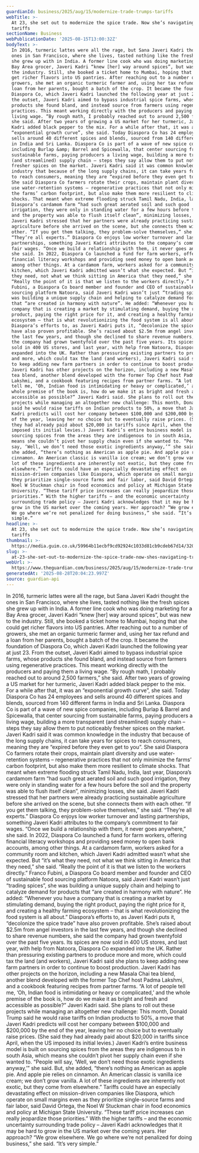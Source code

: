 ```yaml
---
guardianId: business/2025/aug/15/modernize-trade-trumps-tariffs
webTitle: >-
  At 23, she set out to modernize the spice trade. Now she’s navigating Trump’s
  tariffs
sectionName: Business
webPublicationDate: '2025-08-15T13:00:32Z'
bodyText: >-
  In 2016, turmeric lattes were all the rage, but Sana Javeri Kadri thought the
  ones in San Francisco, where she lives, tasted nothing like the fresh spices
  she grew up with in India. A former line cook who was doing marketing for a
  Bay Area grocer, Javeri Kadri “knew [her] way around spices”, but was new to
  the industry. Still, she booked a ticket home to Mumbai, hoping that she could
  get richer flavors into US pantries. After reaching out to a number of
  growers, she met an organic turmeric farmer and, using her tax refund and a
  loan from her parents, bought a batch of the crop. It became the foundation of
  Diaspora Co, which Javeri Kadri launched the following year at just 23. From
  the outset, Javeri Kadri aimed to bypass industrial spice farms, whose
  products she found bland, and instead source from farmers using regenerative
  practices. This meant working directly with the producers and paying them a
  living wage. “By rough math, I probably reached out to around 2,500 farmers,”
  she said. After two years of growing a US market for her turmeric, Javeri
  Kadri added black pepper to the mix. For a while after that, it was an
  “exponential growth curve”, she said. Today Diaspora Co has 24 employees and
  sells around 40 different spices and blends, sourced from 140 different farms
  in India and Sri Lanka. Diaspora Co is part of a wave of new spice companies,
  including Burlap &amp; Barrel and Spicewalla, that center sourcing from
  sustainable farms, paying producers a living wage, building a more transparent
  (and streamlined) supply chain – steps they say allow them to put noticeably
  fresher spices on the market. Javeri Kadri said it was common knowledge in the
  industry that because of the long supply chains, it can take years for spices
  to reach consumers, meaning they are “expired before they even get to you”.
  She said Diaspora Co farmers rotate their crops, maintain plant diversity and
  use water-retention systems – regenerative practices that not only minimize
  the farms’ carbon footprint, but also make them more resilient to climate
  shocks. That meant when extreme flooding struck Tamil Nadu, India, last year,
  Diaspora’s cardamom farm “had such great aerated soil and such good
  irrigation, they were only in standing water for a few hours before the soil
  and the property was able to flush itself clean”, minimizing losses, she said.
  Javeri Kadri stressed that her partners were already practicing sustainable
  agriculture before she arrived on the scene, but she connects them with each
  other. “If you get them talking, they problem-solve themselves,” she said.
  “They’re all experts.” Diaspora Co enjoys low worker turnover and lasting
  partnerships, something Javeri Kadri attributes to the company’s commitment to
  fair wages. “Once we build a relationship with them, it never goes anywhere,”
  she said. In 2022, Diaspora Co launched a fund for farm workers, offering
  financial literacy workshops and providing seed money to open bank accounts,
  among other things. At a cardamom farm, workers asked for a community room and
  kitchen, which Javeri Kadri admitted wasn’t what she expected. But “it’s what
  they need, not what we think sitting in America that they need,” she said.
  “Really the point of it is that we listen to the workers directly.” Franco
  Fubini, a Diaspora Co board member and founder and CEO of sustainable food
  sourcing platform Natoora, said Javeri Kadri wasn’t just “trading spices”, she
  was building a unique supply chain and helping to catalyze demand for products
  that “are created in harmony with nature”. He added: “Whenever you have a
  company that is creating a market by stimulating demand, buying the right
  product, paying the right price for it, and creating a healthy farming
  ecosystem – that is what revolutionizing the food system is all about.”
  Diaspora’s efforts to, as Javeri Kadri puts it, “decolonize the spice trade”
  have also proven profitable. She’s raised about $2.5m from angel investors in
  the last few years, and though she declined to share revenue numbers, she said
  the company had grown twentyfold over the past five years. Its spices are now
  sold in 400 US stores, and last year, with help from Natoora, Diaspora Co
  expanded into the UK. Rather than pressuring existing partners to produce more
  and more, which could tax the land (and workers), Javeri Kadri said she plans
  to keep adding new farm partners in order to continue to boost production.
  Javeri Kadri has other projects on the horizon, including a new Masala Chai
  tea blend, another blend developed with the former Top Chef host Padma
  Lakshmi, and a cookbook featuring recipes from partner farms. “A lot of people
  tell me, ‘Oh, Indian food is intimidating or heavy or complicated,’ and the
  whole premise of the book is, how do we make it as bright and fresh and
  accessible as possible?” Javeri Kadri said. She plans to roll out these
  projects while managing an altogether new challenge: This month, Donald Trump
  said he would raise tariffs on Indian products to 50%, a move that Javeri
  Kadri predicts will cost her company between $100,000 and $200,000 by the end
  of the year, leaving her no choice but to eventually raise prices. (She said
  they had already paid about $20,000 in tariffs since April, when the US
  imposed its initial levies.) Javeri Kadri’s entire business model is built on
  sourcing spices from the areas they are indigenous to in south Asia, which
  means she couldn’t pivot her supply chain even if she wanted to. “People will
  say, ‘Well, we don’t need those exotic ingredients anyway,’” she said. But,
  she added, “there’s nothing as American as apple pie. And apple pie relies on
  cinnamon. An American classic is vanilla ice cream; we don’t grow vanilla. A
  lot of these ingredients are inherently not exotic, but they come from
  elsewhere.” Tariffs could have an especially devastating effect on
  mission-driven companies like Diaspora, which operate on small margins even as
  they prioritize single-source farms and fair labor, said David Ortega, the
  Noel W Stuckman chair in food economics and policy at Michigan State
  University. “These tariff price increases can really jeopardize those
  priorities.” With the higher tariffs – and the economic uncertainty
  surrounding trade policy – Javeri Kadri acknowledges that it may be hard to
  grow in the US market over the coming years. Her approach? “We grow elsewhere.
  We go where we’re not penalized for doing business,” she said. “It’s very
  simple.”
headline: >-
  At 23, she set out to modernize the spice trade. Now she’s navigating Trump’s
  tariffs
thumbnail: >-
  https://media.guim.co.uk/59964b11ecbf9cd92924c1033d81cb9cdeb67d14/320_0_2501_2000/500.jpg
slug: >-
  at-23-she-set-out-to-modernize-the-spice-trade-now-shes-navigating-trumps-tariffs
webUrl: >-
  https://www.theguardian.com/business/2025/aug/15/modernize-trade-trumps-tariffs
generatedAt: '2025-08-28T20:04:23.997Z'
source: guardian-api
---
```

In 2016, turmeric lattes were all the rage, but Sana Javeri Kadri thought the ones in San Francisco, where she lives, tasted nothing like the fresh spices she grew up with in India. A former line cook who was doing marketing for a Bay Area grocer, Javeri Kadri “knew [her] way around spices”, but was new to the industry. Still, she booked a ticket home to Mumbai, hoping that she could get richer flavors into US pantries. After reaching out to a number of growers, she met an organic turmeric farmer and, using her tax refund and a loan from her parents, bought a batch of the crop. It became the foundation of Diaspora Co, which Javeri Kadri launched the following year at just 23. From the outset, Javeri Kadri aimed to bypass industrial spice farms, whose products she found bland, and instead source from farmers using regenerative practices. This meant working directly with the producers and paying them a living wage. “By rough math, I probably reached out to around 2,500 farmers,” she said. After two years of growing a US market for her turmeric, Javeri Kadri added black pepper to the mix. For a while after that, it was an “exponential growth curve”, she said. Today Diaspora Co has 24 employees and sells around 40 different spices and blends, sourced from 140 different farms in India and Sri Lanka. Diaspora Co is part of a wave of new spice companies, including Burlap &amp; Barrel and Spicewalla, that center sourcing from sustainable farms, paying producers a living wage, building a more transparent (and streamlined) supply chain – steps they say allow them to put noticeably fresher spices on the market. Javeri Kadri said it was common knowledge in the industry that because of the long supply chains, it can take years for spices to reach consumers, meaning they are “expired before they even get to you”. She said Diaspora Co farmers rotate their crops, maintain plant diversity and use water-retention systems – regenerative practices that not only minimize the farms’ carbon footprint, but also make them more resilient to climate shocks. That meant when extreme flooding struck Tamil Nadu, India, last year, Diaspora’s cardamom farm “had such great aerated soil and such good irrigation, they were only in standing water for a few hours before the soil and the property was able to flush itself clean”, minimizing losses, she said. Javeri Kadri stressed that her partners were already practicing sustainable agriculture before she arrived on the scene, but she connects them with each other. “If you get them talking, they problem-solve themselves,” she said. “They’re all experts.” Diaspora Co enjoys low worker turnover and lasting partnerships, something Javeri Kadri attributes to the company’s commitment to fair wages. “Once we build a relationship with them, it never goes anywhere,” she said. In 2022, Diaspora Co launched a fund for farm workers, offering financial literacy workshops and providing seed money to open bank accounts, among other things. At a cardamom farm, workers asked for a community room and kitchen, which Javeri Kadri admitted wasn’t what she expected. But “it’s what they need, not what we think sitting in America that they need,” she said. “Really the point of it is that we listen to the workers directly.” Franco Fubini, a Diaspora Co board member and founder and CEO of sustainable food sourcing platform Natoora, said Javeri Kadri wasn’t just “trading spices”, she was building a unique supply chain and helping to catalyze demand for products that “are created in harmony with nature”. He added: “Whenever you have a company that is creating a market by stimulating demand, buying the right product, paying the right price for it, and creating a healthy farming ecosystem – that is what revolutionizing the food system is all about.” Diaspora’s efforts to, as Javeri Kadri puts it, “decolonize the spice trade” have also proven profitable. She’s raised about $2.5m from angel investors in the last few years, and though she declined to share revenue numbers, she said the company had grown twentyfold over the past five years. Its spices are now sold in 400 US stores, and last year, with help from Natoora, Diaspora Co expanded into the UK. Rather than pressuring existing partners to produce more and more, which could tax the land (and workers), Javeri Kadri said she plans to keep adding new farm partners in order to continue to boost production. Javeri Kadri has other projects on the horizon, including a new Masala Chai tea blend, another blend developed with the former Top Chef host Padma Lakshmi, and a cookbook featuring recipes from partner farms. “A lot of people tell me, ‘Oh, Indian food is intimidating or heavy or complicated,’ and the whole premise of the book is, how do we make it as bright and fresh and accessible as possible?” Javeri Kadri said. She plans to roll out these projects while managing an altogether new challenge: This month, Donald Trump said he would raise tariffs on Indian products to 50%, a move that Javeri Kadri predicts will cost her company between $100,000 and $200,000 by the end of the year, leaving her no choice but to eventually raise prices. (She said they had already paid about $20,000 in tariffs since April, when the US imposed its initial levies.) Javeri Kadri’s entire business model is built on sourcing spices from the areas they are indigenous to in south Asia, which means she couldn’t pivot her supply chain even if she wanted to. “People will say, ‘Well, we don’t need those exotic ingredients anyway,’” she said. But, she added, “there’s nothing as American as apple pie. And apple pie relies on cinnamon. An American classic is vanilla ice cream; we don’t grow vanilla. A lot of these ingredients are inherently not exotic, but they come from elsewhere.” Tariffs could have an especially devastating effect on mission-driven companies like Diaspora, which operate on small margins even as they prioritize single-source farms and fair labor, said David Ortega, the Noel W Stuckman chair in food economics and policy at Michigan State University. “These tariff price increases can really jeopardize those priorities.” With the higher tariffs – and the economic uncertainty surrounding trade policy – Javeri Kadri acknowledges that it may be hard to grow in the US market over the coming years. Her approach? “We grow elsewhere. We go where we’re not penalized for doing business,” she said. “It’s very simple.”
